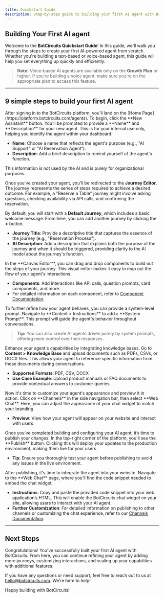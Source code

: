 ```yaml
---
title: Quickstart Guide
description: Step-by-step guide to building your first AI agent with BotCircuits and integrating it into your website.
---
```


## Building Your First AI agent

Welcome to the **BotCircuits Quickstart Guide**! In this guide, we'll walk you through the steps to create your first AI-powered agent from scratch. Whether you're building a text-based or voice-based agent, this guide will help you set everything up quickly and efficiently.

> **Note:** Voice-based AI agents are available only on the **Growth Plan** or higher. If you're building a voice agent, make sure you're on the appropriate plan to access this feature.

---

## 9 simple steps to build your first AI agent

<Step stepNumber="1">

<Accordion title="Creating a New Agent">
After signing in to the BotCircuits platform, you'll land on the [Home Page](https://platform.botcircuits.com/agents). To begin, click the **New Assistant** button.
</Accordion>
</Step>

<Step stepNumber="2">

<Accordion title="Naming and Describing Your Agent">
You'll be prompted to provide a **Name** and **Description** for your new agent. This is for your internal use only, helping you identify the agent within your dashboard.

- **Name**: Choose a name that reflects the agent's purpose (e.g., "AI Support" or "AI Reservation Agent").
- **Description**: Add a brief description to remind yourself of the agent's function.

This information is not used by the AI and is purely for organizational purposes.
</Accordion>
</Step>

<Step stepNumber="3">

<Accordion title="Designing the User Journey">

Once you've created your agent, you'll be redirected to the **Journey Editor**. The journey represents the series of steps required to achieve a desired outcome. For example, a "Reserve a Table" journey might involve asking questions, checking availability via API calls, and confirming the reservation.

By default, you will start with a **Default Journey**, which includes a basic welcome message. From here, you can add another journey by clicking the **+** button.

- **Journey Title**: Provide a descriptive title that captures the essence of the journey (e.g., "Reservation Process").
- **AI Description**: Add a description that explains both the purpose of the journey and when it should be triggered, providing clarity to the AI model about the journey's function.
</Accordion>
</Step>

<Step stepNumber="4">

<Accordion title="Customizing the Journey Steps">
In the **Canvas Editor**, you can drag and drop components to build out the steps of your journey. This visual editor makes it easy to map out the flow of your agent's interactions.

- **Components**: Add interactions like API calls, question prompts, card components, and more.
- For detailed information on each component, refer to [Component Documentation](/journey-components).
</Accordion>
</Step>

<Step stepNumber="5">

<Accordion title="Customizing the AI Agent's Behavior">
To further refine how your agent behaves, you can provide a system-level prompt. Navigate to **Content > Instructions** to add a **System Prompt**. This prompt will guide the agent's behavior throughout conversations.

> **Tip:** You can also create AI agents driven purely by system prompts, offering more control over their responses.
</Accordion>
</Step>

<Step stepNumber="6">
<Accordion title="Integrating Knowledge Bases">

Enhance your agent's capabilities by integrating knowledge bases. Go to **Content > Knowledge Base** and upload documents such as PDFs, CSVs, or DOCX files. This allows your agent to reference specific information from these documents during conversations.

- **Supported Formats**: PDF, CSV, DOCX
- **Use Case Example**: Upload product manuals or FAQ documents to provide contextual answers to customer queries.
</Accordion>
</Step>

<Step stepNumber="7">

<Accordion title="Customizing Web Chat Appearance">
Now it's time to customize your agent's appearance and preview it in action. Click on **Channels** in the side navigation bar, then select **Web Chat**. Here, you can adjust the appearance of your chat widget to match your branding.

- **Preview**: View how your agent will appear on your website and interact with users.
</Accordion>
</Step>

<Step stepNumber="8">
<Accordion title="Publishing Your Changes">
Once you’ve completed building and configuring your AI agent, it’s time to publish your changes. In the top-right corner of the platform, you'll see the **Publish** button. Clicking this will deploy your updates to the production environment, making them live for your users.

- **Tip:** Ensure you thoroughly test your agent before publishing to avoid any issues in the live environment.
</Accordion>
</Step>

<Step stepNumber="9">

<Accordion title="Embedding the Chat Widget">
After publishing, it's time to integrate the agent into your website. Navigate to the **Web Chat** page, where you’ll find the code snippet needed to embed the chat widget.

- **Instructions**: Copy and paste the provided code snippet into your web application’s HTML. This will enable the BotCircuits chat widget on your site, allowing users to interact with your AI agent.
- **Further Customization**: For detailed information on publishing to other channels or customizing the chat experience, refer to our [Channels Documentation](/channels).
</Accordion>
</Step>

---

## Next Steps

Congratulations! You've successfully built your first AI agent with BotCircuits. From here, you can continue refining your agent by adding more journeys, customizing interactions, and scaling up your capabilities with additional features.

If you have any questions or need support, feel free to reach out to us at [hello@botcircuits.com](mailto:hello@botcircuits.com). We're here to help!

Happy building with BotCircuits!
